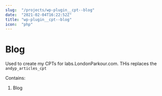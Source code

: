 ```yaml
---
slug:  "/projects/wp-plugin__cpt--blog"
date:  "2021-02-04T16:22:52Z"
title: "wp-plugin__cpt--blog"
icon:  "php"
---
```



# Blog

Used to create my CPTs for labs.LondonParkour.com. THis replaces the `andyp_articles_cpt`

Contains:

1. Blog
